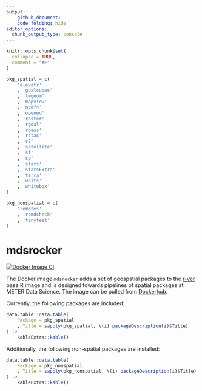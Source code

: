 ```yaml
---
output: 
    github_document:
    code_folding: hide
editor_options: 
  chunk_output_type: console
---
```


```r
knitr::opts_chunk$set(
  collapse = TRUE,
  comment = "#>"
)

pkg_spatial = c(
    'elevatr'
    , 'gdalcubes'
    , 'lwgeom'
    , 'mapview'
    , 'ncdf4'
    , 'openeo'
    , 'raster'
    , 'rgdal'
    , 'rgeos'
    , 'rstac'
    , 's2'
    , 'satellite'
    , 'sf'
    , 'sp'
    , 'stars'
    , 'starsExtra'
    , 'terra'
    , 'units'
    , 'whitebox'
)

pkg_nonspatial = c(
    'remotes'
    , 'rcmdcheck'
    , 'tinytest'
)
```


# mdsrocker

[![Docker Image CI](https://github.com/meterds/mdsrocker/actions/workflows/docker-image.yml/badge.svg)](https://github.com/meterds/mdsrocker/actions/workflows/docker-image.yml)

The Docker image `mdsrocker` adds a set of geospatial packages to the 
[r-ver](https://hub.docker.com/r/rocker/r-ver) base R image and is designed 
towards pipelines of spatial packages at METER Data Science. The image can be 
pulled from [Dockerhub](https://hub.docker.com/r/meterds/mdsrocker).

Currently, the following packages are included:

```r
data.table::data.table(
    Package = pkg_spatial
    , Title = sapply(pkg_spatial, \(i) packageDescription(i)$Title)
) |>
    kableExtra::kable()
```


Additionally, the following non-spatial packages are installed: 

```r
data.table::data.table(
    Package = pkg_nonspatial
    , Title = sapply(pkg_nonspatial, \(i) packageDescription(i)$Title)
) |>
    kableExtra::kable()
```

